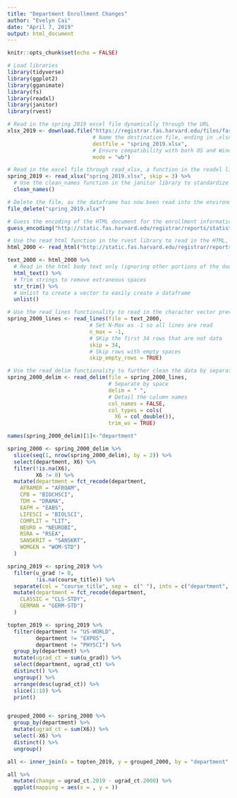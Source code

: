 ```yaml
---
title: "Department Enrollment Changes"
author: "Evelyn Cai"
date: "April 7, 2019"
output: html_document
---
```


```r
knitr::opts_chunk$set(echo = FALSE)

# Load libraries
library(tidyverse)
library(ggplot2)
library(gganimate)
library(fs)
library(readxl)
library(janitor)
library(rvest)
```

```r



# Read in the spring 2019 excel file dynamically through the URL
xlsx_2019 <- download.file("https://registrar.fas.harvard.edu/files/fas-registrar/files/class_enrollment_summary_by_term_3.22.19.xlsx",
                           # Name the destination file, ending in .xlsx for easy reading through readxl
                           destfile = "spring_2019.xlsx",
                           # Ensure compatibility with both OS and Windows systems
                           mode = "wb")

# Read in the excel file through read_xlsx, a function in the readxl library. Skip the first 3 lines of NA values
spring_2019 <- read_xlsx("spring_2019.xlsx", skip = 3) %>%
  # Use the clean_names function in the janitor library to standardize column names
  clean_names()

# Delete the file, as the dataframe has now been read into the environment
file_delete("spring_2019.xlsx")

# Guess the encoding of the HTML document for the enrollment information from the spring of 2000, since it is deprecated HTML
guess_encoding("http://static.fas.harvard.edu/registrar/reports/statistics/Spring_2000/CourseEnrollmentStatistics.html")

# Use the read_html function in the rvest library to read in the HTML, taking the encoding previously obtained from guess_encoding
html_2000 <- read_html("http://static.fas.harvard.edu/registrar/reports/statistics/Spring_2000/CourseEnrollmentStatistics.html", encoding = "ISO-8859-2")

text_2000 <- html_2000 %>%
  # Read in the html body text only (ignoring other portions of the document, such as XML)
  html_text() %>%
  # Trim strings to remove extraneous spaces
  str_trim() %>%
  # Unlist to create a vector to easily create a dataframe
  unlist()

# Use the read_lines functionality to read in the character vector previously obtained
spring_2000_lines <- read_lines(file = text_2000,
                          # Set N-Max as -1 so all lines are read
                          n_max = -1,
                          # SKip the first 34 rows that are not data
                          skip = 34,
                          # Skip rows with empty spaces
                          skip_empty_rows = TRUE)

# Use the read_delim functionality to further clean the data by separating values by spaces
spring_2000_delim <- read_delim(file = spring_2000_lines,
                                # Separate by space
                                delim = " ",
                                # Detail the column names
                                col_names = FALSE,
                                col_types = cols(
                                  X6 = col_double()),
                                trim_ws = TRUE)

names(spring_2000_delim)[1]<-"department"

spring_2000 <- spring_2000_delim %>%
  slice(seq(1, nrow(spring_2000_delim), by = 2)) %>%
  select(department, X6) %>%
  filter(!is.na(X6),
         X6 != 0) %>%
  mutate(department = fct_recode(department,
    AFRAMER = "AFROAM",
    CPB = "BIOCHSCI",
    TDM = "DRAMA",
    EAFM = "EABS",
    LIFESCI = "BIOLSCI",
    COMPLIT = "LIT",
    NEURO = "NEUROBI",
    RSRA = "RSEA",
    SANSKRIT = "SANSKRT",
    WOMGEN = "WOM-STD")
  )

spring_2019 <- spring_2019 %>%
  filter(u_grad != 0,
         !is.na(course_title)) %>%
  separate(col = "course_title", sep =  c(" "), into = c("department", "number")) %>%
  mutate(department = fct_recode(department,
    CLASSIC = "CLS-STDY",
    GERMAN = "GERM-STD")
  )
```

```r

topten_2019 <- spring_2019 %>%
  filter(department != "US-WORLD",
         department != "EXPOS",
         department != "PHYSCI") %>%
  group_by(department) %>%
  mutate(ugrad_ct = sum(u_grad)) %>%
  select(department, ugrad_ct) %>%
  distinct() %>%
  ungroup() %>%
  arrange(desc(ugrad_ct)) %>%
  slice(1:10) %>%
  print()


grouped_2000 <- spring_2000 %>%
  group_by(department) %>%
  mutate(ugrad_ct = sum(X6)) %>%
  select(-X6) %>%
  distinct() %>%
  ungroup()

all <- inner_join(x = topten_2019, y = grouped_2000, by = "department", suffix = c(".2019", ".2000"))

all %>%
  mutate(change = ugrad_ct.2019 - ugrad_ct.2000) %>%
  ggplot(mapping = aes(x = , y = ))
  
```

